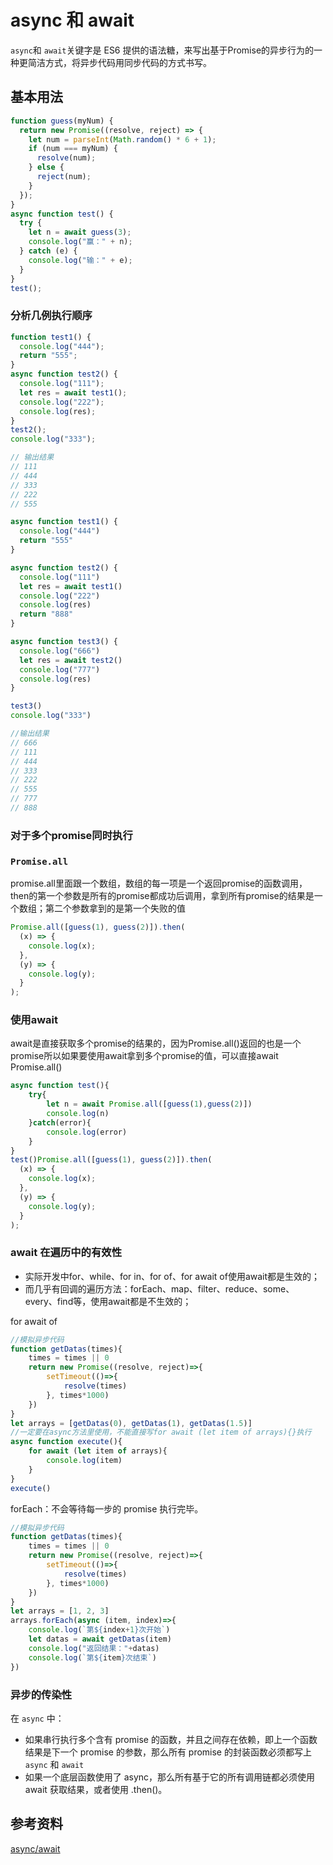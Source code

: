 # async 和 await

`async`和 `await`关键字是 ES6 提供的语法糖，来写出基于Promise的异步行为的一种更简洁方式，将异步代码用同步代码的方式书写。

## 基本用法

```js
function guess(myNum) {
  return new Promise((resolve, reject) => {
    let num = parseInt(Math.random() * 6 + 1);
    if (num === myNum) {
      resolve(num);
    } else {
      reject(num);
    }
  });
}
async function test() {
  try {
    let n = await guess(3);
    console.log("赢：" + n);
  } catch (e) {
    console.log("输：" + e);
  }
}
test();
```

### 分析几例执行顺序

```jsx
function test1() {
  console.log("444");
  return "555";
}
async function test2() {
  console.log("111");
  let res = await test1();
  console.log("222");
  console.log(res);
}
test2();
console.log("333");

// 输出结果
// 111
// 444
// 333
// 222
// 555
```

```js
async function test1() {
  console.log("444")
  return "555"
}

async function test2() {
  console.log("111")
  let res = await test1()
  console.log("222") 
  console.log(res)
  return "888"
}

async function test3() {
  console.log("666")
  let res = await test2() 
  console.log("777")
  console.log(res)
}

test3()
console.log("333")

//输出结果
// 666
// 111
// 444
// 333
// 222
// 555
// 777
// 888
```

### 对于多个promise同时执行

### `Promise.all`

promise.all里面跟一个数组，数组的每一项是一个返回promise的函数调用，then的第一个参数是所有的promise都成功后调用，拿到所有promise的结果是一个数组；第二个参数拿到的是第一个失败的值

```jsx
Promise.all([guess(1), guess(2)]).then(
  (x) => {
    console.log(x);
  },
  (y) => {
    console.log(y);
  }
);
```

### 使用await

await是直接获取多个promise的结果的，因为Promise.all()返回的也是一个promise所以如果要使用await拿到多个promise的值，可以直接await Promise.all()

```jsx
async function test(){
    try{
        let n = await Promise.all([guess(1),guess(2)])
        console.log(n)
    }catch(error){
        console.log(error)
    }
}
test()Promise.all([guess(1), guess(2)]).then(
  (x) => {
    console.log(x);
  },
  (y) => {
    console.log(y);
  }
);
```

### await 在遍历中的有效性

- 实际开发中for、while、for in、for of、for await of使用await都是生效的；
- 而几乎有回调的遍历方法：forEach、map、filter、reduce、some、every、find等，使用await都是不生效的；

for await of

```jsx
//模拟异步代码
function getDatas(times){
    times = times || 0
    return new Promise((resolve, reject)=>{
        setTimeout(()=>{
            resolve(times)
        }, times*1000)
    })
}
let arrays = [getDatas(0), getDatas(1), getDatas(1.5)]
//一定要在async方法里使用，不能直接写for await (let item of arrays){}执行
async function execute(){
    for await (let item of arrays){
        console.log(item)
    }
}
execute()
```

forEach：不会等待每一步的 promise 执行完毕。

```jsx
//模拟异步代码
function getDatas(times){
    times = times || 0
    return new Promise((resolve, reject)=>{
        setTimeout(()=>{
            resolve(times)
        }, times*1000)
    })
}
let arrays = [1, 2, 3]
arrays.forEach(async (item, index)=>{
    console.log(`第${index+1}次开始`)
    let datas = await getDatas(item)
    console.log("返回结果："+datas)
    console.log(`第${item}次结束`)
})
```


### 异步的传染性

在 `async` 中：

- 如果串行执行多个含有 promise 的函数，并且之间存在依赖，即上一个函数结果是下一个 promise 的参数，那么所有 promise 的封装函数必须都写上 `async` 和 `await`
- 如果一个底层函数使用了 async，那么所有基于它的所有调用链都必须使用 await 获取结果，或者使用 .then()。

## 参考资料
[async/await](https://zh.javascript.info/async-await)